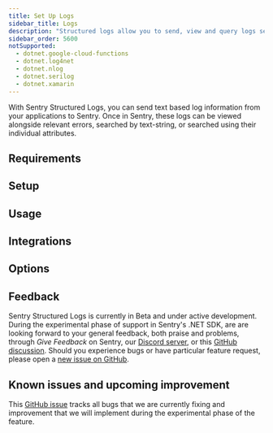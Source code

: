 ```yaml
---
title: Set Up Logs
sidebar_title: Logs
description: "Structured logs allow you to send, view and query logs sent from your applications within Sentry."
sidebar_order: 5600
notSupported:
  - dotnet.google-cloud-functions
  - dotnet.log4net
  - dotnet.nlog
  - dotnet.serilog
  - dotnet.xamarin
---
```


<Include name="feature-stage-beta-logs.mdx" />

With Sentry Structured Logs, you can send text based log information from your applications to Sentry. Once in Sentry, these logs can be viewed alongside relevant errors, searched by text-string, or searched using their individual attributes.

## Requirements

<PlatformContent includePath="logs/requirements" />

## Setup

<PlatformContent includePath="logs/setup" />

## Usage

<PlatformContent includePath="logs/usage" />

## Integrations

<PlatformContent includePath="logs/integrations" />

## Options

<PlatformContent includePath="logs/options" />


## Feedback
Sentry Structured Logs is currently in Beta and under active development.
During the experimental phase of support in Sentry's .NET SDK, are are looking forward to your general feedback, both praise and problems, through _Give Feedback_ on Sentry, our [Discord server](https://discord.gg/sentry), or this [GitHub discussion](TODO).
Should you experience bugs or have particular feature request, please open a [new issue on GitHub](https://github.com/getsentry/sentry-dotnet/issues/new/choose).

## Known issues and upcoming improvement
This [GitHub issue](TODO) tracks all bugs that we are currently fixing and improvement that we will implement during the experimental phase of the feature.
